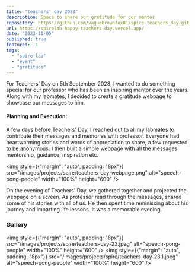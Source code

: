 ```yaml
---
title: "teachers' day 2023"
description: Space to share our gratitude for our mentor
repository: https://github.com/vaguebrownfox01/spire-teachers_day.git
url: https://spirelab-happy-teachers-day.vercel.app/
date: "2023-11-05"
published: true
featured: -1
tags:
  - "spire-lab"
  - "event"
  - "gratitude"
---
```

For Teachers' Day on 5th September 2023, 
I wanted to do something special for our professor who has been an inspiring mentor over the years. 
Along with my labmates, I decided to create a gratitude webpage to showcase our messages to him.

#### Planning and Execution:

A few days before Teachers' Day, I reached out to all my labmates to contribute their messages and memories with professor. 
Everyone had heartwarming stories and words of appreciation to share, a few requested to be anonymous.
I then built a simple webpage with all the messages mentorship, guidance, inspiration etc.

<img style={{"margin": "auto", padding: "8px"}} src="/images/projects/spire/teachers-day-webpage.png" alt="speech-pong-people" width="100%" height="600" />


On the evening of Teachers' Day, we gathered together and projected the webpage on a screen. 
As professor read through the messages, shared some of his stories with all of us. 
He then spent time reminiscing about his journey and imparting life lessons. 
It was a memorable evening.

### Gallery
<img style={{"margin": "auto", padding: "8px"}} src="/images/projects/spire/teachers-day-23.jpeg" alt="speech-pong-people" width="100%" height="600" />
<img style={{"margin": "auto", padding: "8px"}} src="/images/projects/spire/teachers-day-23.1.jpeg" alt="speech-pong-people" width="100%" height="600" />
